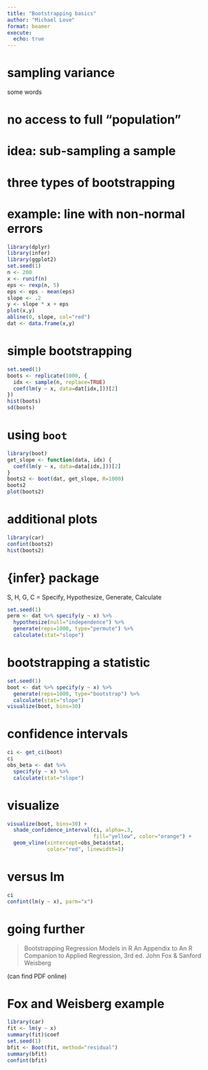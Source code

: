 ```yaml
---
title: "Bootstrapping basics"
author: "Michael Love"
format: beamer
execute:
  echo: true
---
```


# sampling variance

some words

# no access to full "population"

# idea: sub-sampling a sample

# three types of bootstrapping

# example: line with non-normal errors

```r
library(dplyr)
library(infer)
library(ggplot2)
set.seed(1)
n <- 200
x <- runif(n)
eps <- rexp(n, 5)
eps <- eps - mean(eps)
slope <- .2
y <- slope * x + eps
plot(x,y)
abline(0, slope, col="red")
dat <- data.frame(x,y)
```

# simple bootstrapping

```r
set.seed(1)
boots <- replicate(1000, {
  idx <- sample(n, replace=TRUE)
  coef(lm(y ~ x, data=dat[idx,]))[2]
})
hist(boots)
sd(boots)
```

# using `boot`

```r
library(boot)
get_slope <- function(data, idx) {
  coef(lm(y ~ x, data=data[idx,]))[2]
}
boots2 <- boot(dat, get_slope, R=1000)
boots2
plot(boots2)
```

# additional plots

```r
library(car)
confint(boots2)
hist(boots2)
```

# {infer} package

S, H, G, C =
Specify, Hypothesize, Generate, Calculate

```r
set.seed(1)
perm <- dat %>% specify(y ~ x) %>%
  hypothesize(null="independence") %>%
  generate(reps=1000, type="permute") %>%
  calculate(stat="slope")
```

# bootstrapping a statistic

```r
set.seed(1)
boot <- dat %>% specify(y ~ x) %>%
  generate(reps=1000, type="bootstrap") %>%
  calculate(stat="slope")
visualize(boot, bins=30)
```

# confidence intervals

```r
ci <- get_ci(boot)
ci
obs_beta <- dat %>% 
  specify(y ~ x) %>%
  calculate(stat="slope")
```

# visualize

```r
visualize(boot, bins=30) +
  shade_confidence_interval(ci, alpha=.3, 
                            fill="yellow", color="orange") + 
  geom_vline(xintercept=obs_beta$stat, 
             color="red", linewidth=1)
```

# versus lm

```r
ci
confint(lm(y ~ x), parm="x")
```

# going further

> Bootstrapping Regression Models in R
> An Appendix to An R Companion to Applied Regression, 3rd ed.
> John Fox & Sanford Weisberg

(can find PDF online)

# Fox and Weisberg example

```r
library(car)
fit <- lm(y ~ x)
summary(fit)$coef
set.seed(1)
bfit <- Boot(fit, method="residual")
summary(bfit)
confint(bfit)
```
